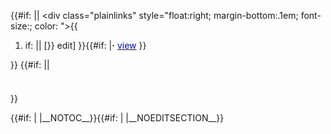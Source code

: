 <div style="clear: both; <!--
         -->border: {{{border-type|solid}}} {{{titleborder|{{{border|#ababab}}}}}}; <!--
         -->border-width: {{{border-top|{{{border-width|1}}}}}}px {{{border-width|1}}}px 0; <!--
         -->background: {{{titlebackground|#bcbcbc}}};<!--
         --> color: {{{titleforeground|#000}}}; <!--
         -->padding: {{{padding|.1em}}};<!--
         -->padding-top: {{{padding-top|.1em}}};<!--
         -->padding-left: {{{padding-left|.1em}}};<!--
         -->padding-right: {{{padding-right|.1em}}};<!--
         -->padding-bottom: {{{padding-bottom|.1em}}};<!--
         -->text-align: {{{title-align|center}}};<!--
         -->font-family: {{{font-family|arial}}};<!--
         -->font-size:{{{titlefont-size|100%}}};<!--
         -->margin-bottom: 0px;<!--
         -->">{{#if: {{{EDITLINK|}}} ||
<div class="plainlinks" <!--
  -->style="float:right;<!--
         -->margin-bottom:.1em;<!--
         -->font-size:{{{font-size|80%}}};<!--
         --> color: {{{titleforeground|#000}}}">{{
#if: {{{noedit|}}} || [{{fullurl:{{{editpage|/}}}|action=edit{{#if: {{{section|}}} |&section={{{section}}}}}}} <span style="color: {{{titleforeground|#000}}}">edit</span>]&nbsp;}}{{#if: {{{viewpage|}}} |'''·'''&nbsp;[[:{{{viewpage}}}|<font color="{{{titleforeground|black}}}">view</font>]]&nbsp;}}{{{top|}}}&nbsp;
</div>}}<!-- endif EDITLINK
-->{{#if: {{{SPAN|}}} |<span style="font-size:{{{title-font-size|100%}}}; font-weight:{{{title-font-weight|bold}}}; margin: 0; padding:0; padding-bottom:.1em; color:{{{titleforeground|#000}}};{{{extra|}}}">{{{title}}}</span>|<h2 style="font-size:{{{title-font-size|100%}}}; font-weight:{{{title-font-weight|bold}}}; border: none; margin: 0; padding:0; padding-bottom:.1em; color:{{{titleforeground|#000}}};{{{extra|}}}">{{{title}}}</h2>}}
</div>
<div style="border: {{{border-width|1}}}px solid {{{border|#ababab}}}; <!--
         -->border-top-width: {{{border-top|1}}}px; <!--
         -->vertical-align: top;<!--
         -->background: {{{background|#fefeef}}};<!--
         -->opacity: {{{background-opacity|1}}};<!--
         --> color: {{{foreground|#000}}}; <!--
         -->text-align: {{{text-align|left}}};<!--
         --> margin: 0 0 10px; <!--
         -->padding: {{{padding|1em}}};<!--
         -->padding-top: {{{padding-top|.3em;}}}"><!--
-->{{#if: {{{TOC|}}} | |__NOTOC__}}{{#if: {{{EDIT|}}} | |__NOEDITSECTION__}}<noinclude>
{{:Main Page/template-box-footer}}
<!-- PLEASE PUT CATEGORIES AND INTERWIKI LINKS ON THE DOCUMENTATION PAGE. THANK YOU. -->
{{Documentation}} 
</noinclude>